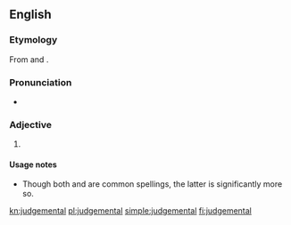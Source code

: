 ==English==

===Etymology===
From {{term|judgement}} and {{term|-al}}.

===Pronunciation===
* {{audio|En-us-judgemental.ogg|Audio (US)}}

===Adjective===
{{en-adj}}

# {{alternative spelling of|judgmental}}

====Usage notes====
* Though both {{term||judgemental}} and {{term|judgmental}} are common spellings, the latter is significantly more so.

[[kn:judgemental]]
[[pl:judgemental]]
[[simple:judgemental]]
[[fi:judgemental]]